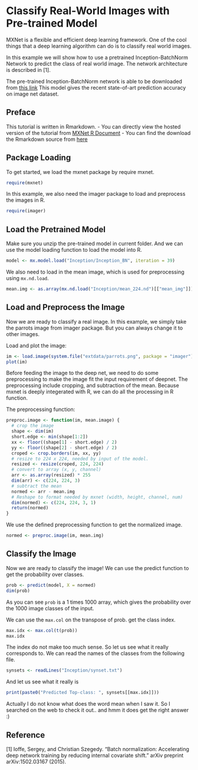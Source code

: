 Classify Real-World Images with Pre-trained Model
=================================================

MXNet is a flexible and efficient deep learning framework. One of the cool things that a deep learning
algorithm can do is to classify real world images.

In this example we will show how to use a pretrained Inception-BatchNorm Network to predict the class of
real world image. The network architecture is described in [1].

The pre-trained Inception-BatchNorm network is able to be downloaded from [this link](http://data.mxnet.io/mxnet/data/Inception.zip)
This model gives the recent state-of-art prediction accuracy on image net dataset.

Preface
-------
This tutorial is written in Rmarkdown.
- You can directly view the hosted version of the tutorial from [MXNet R Document](http://mxnet.readthedocs.io/en/latest/packages/r/classifyRealImageWithPretrainedModel.html)
- You can find the download the Rmarkdown source from [here](https://github.com/dmlc/mxnet/blob/master/R-package/vignettes/classifyRealImageWithPretrainedModel.Rmd)

Package Loading
---------------
To get started, we load the mxnet package by require mxnet.
```r
require(mxnet)
```

In this example, we also need the imager package to load and preprocess the images in R.

```r
require(imager)
```

Load the Pretrained Model
-------------------------
Make sure you unzip the pre-trained model in current folder. And we can use the model
loading function to load the model into R.

```r
model <- mx.model.load("Inception/Inception_BN", iteration = 39)
```

We also need to load in the mean image, which is used for preprocessing using ```mx.nd.load```.

```r
mean.img <- as.array(mx.nd.load("Inception/mean_224.nd")[["mean_img"]])
```

Load and Preprocess the Image
-----------------------------
Now we are ready to classify a real image. In this example, we simply take the parrots image
from imager package. But you can always change it to other images.

Load and plot the image:

```r
im <- load.image(system.file("extdata/parrots.png", package = "imager"))
plot(im)
```

Before feeding the image to the deep net, we need to do some preprocessing
to make the image fit the input requirement of deepnet. The preprocessing
include cropping, and subtraction of the mean.
Because mxnet is deeply integerated with R, we can do all the processing in R function.

The preprocessing function:

```r
preproc.image <- function(im, mean.image) {
  # crop the image
  shape <- dim(im)
  short.edge <- min(shape[1:2])
  xx <- floor((shape[1] - short.edge) / 2)
  yy <- floor((shape[2] - short.edge) / 2)
  croped <- crop.borders(im, xx, yy)
  # resize to 224 x 224, needed by input of the model.
  resized <- resize(croped, 224, 224)
  # convert to array (x, y, channel)
  arr <- as.array(resized) * 255
  dim(arr) <- c(224, 224, 3)
  # subtract the mean
  normed <- arr - mean.img
  # Reshape to format needed by mxnet (width, height, channel, num)
  dim(normed) <- c(224, 224, 3, 1)
  return(normed)
}
```

We use the defined preprocessing function to get the normalized image.

```r
normed <- preproc.image(im, mean.img)
```

Classify the Image
------------------
Now we are ready to classify the image! We can use the predict function
to get the probability over classes.

```r
prob <- predict(model, X = normed)
dim(prob)
```

As you can see ```prob``` is a 1 times 1000 array, which gives the probability
over the 1000 image classes of the input.

We can use the ```max.col``` on the transpose of prob. get the class index.
```r
max.idx <- max.col(t(prob))
max.idx
```

The index do not make too much sense. So let us see what it really corresponds to.
We can read the names of the classes from the following file.

```r
synsets <- readLines("Inception/synset.txt")
```

And let us see what it really is

```r
print(paste0("Predicted Top-class: ", synsets[[max.idx]]))
```

Actually I do not know what does the word mean when I saw it.
So I searched on the web to check it out.. and hmm it does get the right answer :)

Reference
---------
[1] Ioffe, Sergey, and Christian Szegedy. "Batch normalization: Accelerating deep network training by reducing internal covariate shift." arXiv preprint arXiv:1502.03167 (2015).
